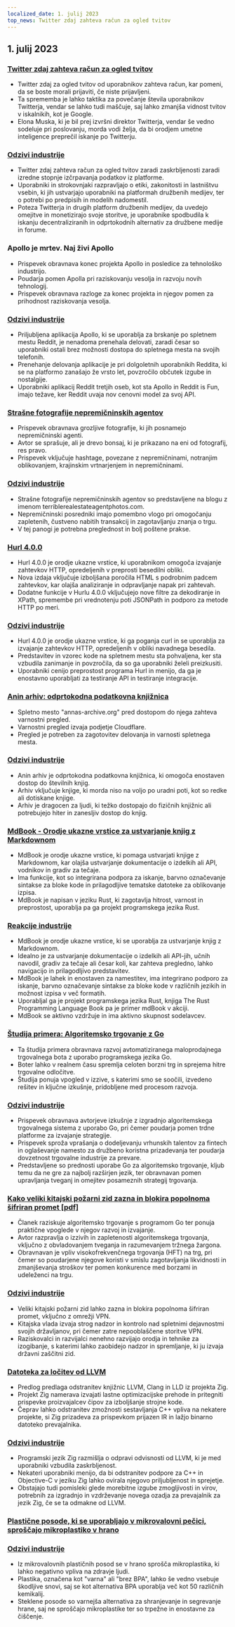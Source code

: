 ```yaml
---
localized_date: 1. julij 2023
top_news: Twitter zdaj zahteva račun za ogled tvitov
---
```


## 1. julij 2023

### [Twitter zdaj zahteva račun za ogled tvitov](https://techcrunch.com/2023/06/30/twitter-now-requires-an-account-to-view-tweets/)

- Twitter zdaj za ogled tvitov od uporabnikov zahteva račun, kar pomeni, da se boste morali prijaviti, če niste prijavljeni.
- Ta sprememba je lahko taktika za povečanje števila uporabnikov Twitterja, vendar se lahko tudi maščuje, saj lahko zmanjša vidnost tvitov v iskalnikih, kot je Google.
- Elona Muska, ki je bil prej izvršni direktor Twitterja, vendar še vedno sodeluje pri poslovanju, morda vodi želja, da bi orodjem umetne inteligence preprečil iskanje po Twitterju.

### [Odzivi industrije](http://news.ycombinator.com/item?id=36540957)

- Twitter zdaj zahteva račun za ogled tvitov zaradi zaskrbljenosti zaradi izredne stopnje izčrpavanja podatkov iz platforme.
- Uporabniki in strokovnjaki razpravljajo o etiki, zakonitosti in lastništvu vsebin, ki jih ustvarjajo uporabniki na platformah družbenih medijev, ter o potrebi po predpisih in modelih nadomestil.
- Poteza Twitterja in drugih platform družbenih medijev, da uvedejo omejitve in monetizirajo svoje storitve, je uporabnike spodbudila k iskanju decentraliziranih in odprtokodnih alternativ za družbene medije in forume.

### Apollo je mrtev. Naj živi Apollo

- Prispevek obravnava konec projekta Apollo in posledice za tehnološko industrijo.
- Poudarja pomen Apolla pri raziskovanju vesolja in razvoju novih tehnologij.
- Prispevek obravnava razloge za konec projekta in njegov pomen za prihodnost raziskovanja vesolja.

### [Odzivi industrije](http://news.ycombinator.com/item?id=36543894)

- Priljubljena aplikacija Apollo, ki se uporablja za brskanje po spletnem mestu Reddit, je nenadoma prenehala delovati, zaradi česar so uporabniki ostali brez možnosti dostopa do spletnega mesta na svojih telefonih.
- Prenehanje delovanja aplikacije je pri dolgoletnih uporabnikih Reddita, ki se na platformo zanašajo že vrsto let, povzročilo občutek izgube in nostalgije.
- Uporabniki aplikacij Reddit tretjih oseb, kot sta Apollo in Reddit is Fun, imajo težave, ker Reddit uvaja nov cenovni model za svoj API.

### [Strašne fotografije nepremičninskih agentov](https://terriblerealestateagentphotos.com)

- Prispevek obravnava grozljive fotografije, ki jih posnamejo nepremičninski agenti.
- Avtor se sprašuje, ali je drevo bonsaj, ki je prikazano na eni od fotografij, res pravo.
- Prispevek vključuje hashtage, povezane z nepremičninami, notranjim oblikovanjem, krajinskim vrtnarjenjem in nepremičninami.

### [Odzivi industrije](http://news.ycombinator.com/item?id=36533193)

- Strašne fotografije nepremičninskih agentov so predstavljene na blogu z imenom terriblerealestateagentphotos.com.
- Nepremičninski posredniki imajo pomembno vlogo pri omogočanju zapletenih, čustveno nabitih transakcij in zagotavljanju znanja o trgu.
- V tej panogi je potrebna preglednost in bolj poštene prakse.

### [Hurl 4.0.0](https://hurl.dev/blog/2023/06/30/announcing-hurl-4.0.0.html)

- Hurl 4.0.0 je orodje ukazne vrstice, ki uporabnikom omogoča izvajanje zahtevkov HTTP, opredeljenih v preprosti besedilni obliki.
- Nova izdaja vključuje izboljšana poročila HTML s podrobnim padcem zahtevkov, kar olajša analiziranje in odpravljanje napak pri zahtevah.
- Dodatne funkcije v Hurlu 4.0.0 vključujejo nove filtre za dekodiranje in XPath, spremembe pri vrednotenju poti JSONPath in podporo za metode HTTP po meri.

### [Odzivi industrije](http://news.ycombinator.com/item?id=36539144)

- Hurl 4.0.0 je orodje ukazne vrstice, ki ga poganja curl in se uporablja za izvajanje zahtevkov HTTP, opredeljenih v obliki navadnega besedila.
- Predstavitev in vzorec kode na spletnem mestu sta pohvaljena, ker sta vzbudila zanimanje in povzročila, da so ga uporabniki želeli preizkusiti.
- Uporabniki cenijo preprostost programa Hurl in menijo, da ga je enostavno uporabljati za testiranje API in testiranje integracije.

### [Anin arhiv: odprtokodna podatkovna knjižnica](https://annas-archive.org/)

- Spletno mesto "annas-archive.org" pred dostopom do njega zahteva varnostni pregled.
- Varnostni pregled izvaja podjetje Cloudflare.
- Pregled je potreben za zagotovitev delovanja in varnosti spletnega mesta.

### [Odzivi industrije](http://news.ycombinator.com/item?id=36530662)

- Anin arhiv je odprtokodna podatkovna knjižnica, ki omogoča enostaven dostop do številnih knjig.
- Arhiv vključuje knjige, ki morda niso na voljo po uradni poti, kot so redke ali dotiskane knjige.
- Arhiv je dragocen za ljudi, ki težko dostopajo do fizičnih knjižnic ali potrebujejo hiter in zanesljiv dostop do knjig.

### [MdBook - Orodje ukazne vrstice za ustvarjanje knjig z Markdownom](https://rust-lang.github.io/mdBook/)

- MdBook je orodje ukazne vrstice, ki pomaga ustvarjati knjige z Markdownom, kar olajša ustvarjanje dokumentacije o izdelkih ali API, vodnikov in gradiv za tečaje.
- Ima funkcije, kot so integrirana podpora za iskanje, barvno označevanje sintakse za bloke kode in prilagodljive tematske datoteke za oblikovanje izpisa.
- MdBook je napisan v jeziku Rust, ki zagotavlja hitrost, varnost in preprostost, uporablja pa ga projekt programskega jezika Rust.

### [Reakcije industrije](http://news.ycombinator.com/item?id=36528984)

- MdBook je orodje ukazne vrstice, ki se uporablja za ustvarjanje knjig z Markdownom.
- Idealno je za ustvarjanje dokumentacije o izdelkih ali API-jih, učnih navodil, gradiv za tečaje ali česar koli, kar zahteva pregledno, lahko navigacijo in prilagodljivo predstavitev.
- MdBook je lahek in enostaven za namestitev, ima integrirano podporo za iskanje, barvno označevanje sintakse za bloke kode v različnih jezikih in možnost izpisa v več formatih.
- Uporabljal ga je projekt programskega jezika Rust, knjiga The Rust Programming Language Book pa je primer mdBook v akciji.
- MdBook se aktivno vzdržuje in ima aktivno skupnost sodelavcev.

### [Študija primera: Algoritemsko trgovanje z Go](https://polygon.io/blog/case-study-algorithmict-trading-with-go/)

- Ta študija primera obravnava razvoj avtomatiziranega maloprodajnega trgovalnega bota z uporabo programskega jezika Go.
- Boter lahko v realnem času spremlja celoten borzni trg in sprejema hitre trgovalne odločitve.
- Študija ponuja vpogled v izzive, s katerimi smo se soočili, izvedeno rešitev in ključne izkušnje, pridobljene med procesom razvoja.

### [Odzivi industrije](http://news.ycombinator.com/item?id=36539235)

- Prispevek obravnava avtorjeve izkušnje z izgradnjo algoritemskega trgovalnega sistema z uporabo Go, pri čemer poudarja pomen trdne platforme za izvajanje strategije.
- Prispevek sproža vprašanja o dodeljevanju vrhunskih talentov za fintech in oglaševanje namesto za družbeno koristna prizadevanja ter poudarja dovzetnost trgovalne industrije za prevare.
- Predstavljene so prednosti uporabe Go za algoritemsko trgovanje, kljub temu da ne gre za najbolj razširjen jezik, ter obravnavan pomen upravljanja tveganj in omejitev posameznih strategij trgovanja.

### [Kako veliki kitajski požarni zid zazna in blokira popolnoma šifriran promet [pdf]](https://gfw.report/publications/usenixsecurity23/data/paper/paper.pdf)

- Članek raziskuje algoritemsko trgovanje s programom Go ter ponuja praktične vpoglede v njegov razvoj in izvajanje.
- Avtor razpravlja o izzivih in zapletenosti algoritemskega trgovanja, vključno z obvladovanjem tveganja in razumevanjem tržnega žargona.
- Obravnavan je vpliv visokofrekvenčnega trgovanja (HFT) na trg, pri čemer so poudarjene njegove koristi v smislu zagotavljanja likvidnosti in zmanjševanja stroškov ter pomen konkurence med borzami in udeleženci na trgu.

### [Odzivi industrije](http://news.ycombinator.com/item?id=36531485)

- Veliki kitajski požarni zid lahko zazna in blokira popolnoma šifriran promet, vključno z omrežji VPN.
- Kitajska vlada izvaja strog nadzor in kontrolo nad spletnimi dejavnostmi svojih državljanov, pri čemer zatre nepooblaščene storitve VPN.
- Raziskovalci in razvijalci nenehno razvijajo orodja in tehnike za izogibanje, s katerimi lahko zaobidejo nadzor in spremljanje, ki ju izvaja državni zaščitni zid.

### [Datoteka za ločitev od LLVM](https://github.com/ziglang/zig/issues/16270)

- Predlog predlaga odstranitev knjižnic LLVM, Clang in LLD iz projekta Zig.
- Projekt Zig namerava izvajati lastne optimizacijske prehode in pritegniti prispevke proizvajalcev čipov za izboljšanje strojne kode.
- Čeprav lahko odstranitev zmožnosti sestavljanja C++ vpliva na nekatere projekte, si Zig prizadeva za prispevkom prijazen IR in lažjo binarno datoteko prevajalnika.

### [Odzivi industrije](http://news.ycombinator.com/item?id=36529456)

- Programski jezik Zig razmišlja o odpravi odvisnosti od LLVM, ki je med uporabniki vzbudila zaskrbljenost.
- Nekateri uporabniki menijo, da bi odstranitev podpore za C++ in Objective-C v jeziku Zig lahko ovirala njegovo priljubljenost in sprejetje.
- Obstajajo tudi pomisleki glede morebitne izgube zmogljivosti in virov, potrebnih za izgradnjo in vzdrževanje novega ozadja za prevajalnik za jezik Zig, če se ta odmakne od LLVM.

### [Plastične posode, ki se uporabljajo v mikrovalovni pečici, sproščajo mikroplastiko v hrano](https://pubs.acs.org/doi/10.1021/acs.est.3c01942)

### [Odzivi industrije](http://news.ycombinator.com/item?id=36532812)

- Iz mikrovalovnih plastičnih posod se v hrano sprošča mikroplastika, ki lahko negativno vpliva na zdravje ljudi.
- Plastika, označena kot "varna" ali "brez BPA", lahko še vedno vsebuje škodljive snovi, saj se kot alternativa BPA uporablja več kot 50 različnih kemikalij.
- Steklene posode so varnejša alternativa za shranjevanje in segrevanje hrane, saj ne sproščajo mikroplastike ter so trpežne in enostavne za čiščenje.
